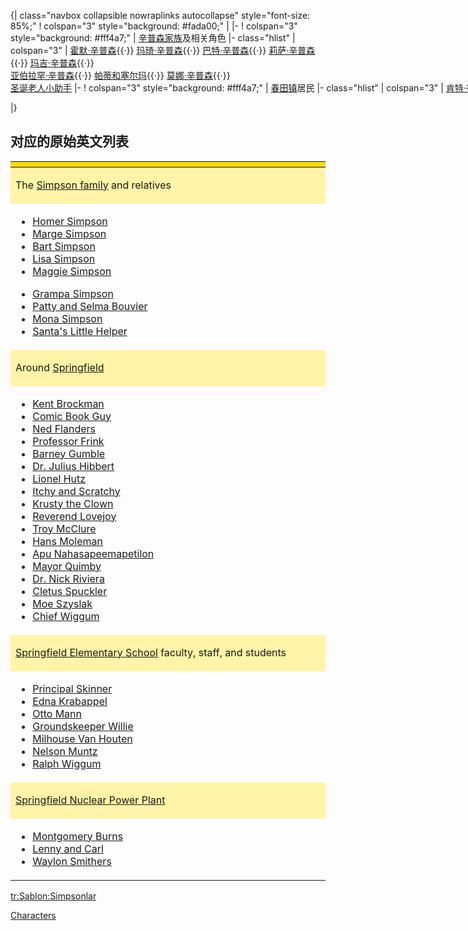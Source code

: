 <noinclude>
{{NoteTA|G1=Simpsons}}
</noinclude>{| class="navbox collapsible nowraplinks autocollapse" style="font-size: 85%;"
! colspan="3" style="background: #fada00;" | {{Tnavbar-collapsible|《[[辛普森一家]]》[[辛普森一家角色列表|角色]] |Simpsons characters}}
|-
! colspan="3" style="background: #fff4a7;" | [[辛普森家族]]及相关角色
|- class="hlist"
| colspan="3" |
[[霍默·辛普森]]{{·}} [[玛琦·辛普森]]{{·}} [[巴特·辛普森]]{{·}} [[莉萨·辛普森]]{{·}} [[玛吉·辛普森]]{{·}} 
<br>[[亚伯拉罕·辛普森]]{{·}} [[帕蒂和塞尔玛]]{{·}} [[莫娜·辛普森 (辛普森一家)|莫娜·辛普森]]{{·}} <span style="white-space:nowrap">[[圣诞老人小助手]]
|-
! colspan="3" style="background: #fff4a7;" | [[春田镇 (辛普森一家)|春田镇]]居民
|- class="hlist"
| colspan="3" |
[[肯特·布罗克曼]]{{·}} [[漫画男]]{{·}} [[内德·弗兰德]]{{·}} [[弗林克教授]]{{·}} [[巴尼·冈布尔]]{{·}} [[癢癢鼠與抓抓貓]]{{·}} [[小丑库斯提]]{{·}} [[蒂莫西·洛夫乔伊牧师|洛夫乔伊牧师]]{{·}} [[特洛伊·麦克卢尔]]{{·}} [[汉斯·莫尔曼]]{{·}} [[阿普·纳哈萨皮马佩蒂隆]]{{·}} [[乔·昆比|昆比市长]]{{·}} [[尼克·里维埃拉|尼克医生]]{{·}} [[克莱图斯·斯普克勒]]{{·}} [[莫·希斯拉克]]{{·}} [[克兰西·维古姆|维古姆警官]]
|-
! colspan="3" style="background: #fff4a7;" | [[春田镇小学]]员工与[[春田镇小学学生列表|学生]]
|- class="hlist"
| colspan="3" |[[西摩·斯金纳]]{{·}} [[埃德娜·克拉巴佩尔]]{{·}} [[奥托·曼]]{{·}} [[威利校管]]{{·}} [[纳尔逊·芒茨]]{{·}} [[米尔豪斯·范霍腾]]{{·}} [[拉尔夫·维古姆]]
|-
! style="background: #fff4a7;" width="35%" | [[春田镇核电站]]
! style="background: #fff4a7;" width="28%" | 坏人
! style="background: #fff4a7;" width="37%" | 列表
|- class="hlist"
|
[[蒙哥马利·伯恩斯]]{{·}} [[卡尔·卡尔森]]{{·}} [[伦尼·伦纳德]]{{·}} [[韦伦·史密瑟斯]]
|
[[雜耍家鮑伯]]{{·}} [[蛇累犯]] {{·}} [[康和科多斯]]{{·}} [[安東尼·達米科|胖子托尼]]
|
[[辛普森一家循环角色列表|循环角色]]{{·}} [[辛普森一家一次性角色列表|一次性角色]]{{·}} [[辛普森一家特邀明星列表|特邀明星]]

|}<noinclude>


== 对应的原始英文列表 ==

{| class="navbox collapsible nowraplinks autocollapse" style="font-size: 85%;"
! colspan="3" style="background: #fada00;" | {{Tnavbar-collapsible|''[[The Simpsons]]'' [[List of The Simpsons characters|characters]] |Simpsons characters}}
|-
! colspan="3" style="background: #fff4a7;" | The [[Simpson family]] and relatives
|- class="hlist"
| colspan="3" |
* [[Homer Simpson]]
* [[Marge Simpson]]
* [[Bart Simpson]]
* [[Lisa Simpson]]
* [[Maggie Simpson]]

* [[Grampa Simpson]]
* [[Patty and Selma|Patty and Selma Bouvier]]
* [[Mona Simpson (The Simpsons)|Mona Simpson]]
* [[Santa's Little Helper]]
|-
! colspan="3" style="background: #fff4a7;" | Around [[Springfield (The Simpsons)|Springfield]]
|- class="hlist"
| colspan="3" |
* [[Kent Brockman]]
* [[Comic Book Guy]]
* [[Ned Flanders]]
* [[Professor Frink]]
* [[Barney Gumble]]
* [[Dr. Hibbert|Dr. Julius Hibbert]]
* [[Lionel Hutz]]
* [[The Itchy & Scratchy Show#Characters|Itchy and Scratchy]]
* [[Krusty the Clown]]
* [[Reverend Lovejoy]]
* [[Troy McClure]]
* [[Hans Moleman]]
* [[Apu Nahasapeemapetilon]]
* [[Mayor Quimby]]
* [[Dr. Nick|Dr. Nick Riviera]]
* [[Cletus Spuckler]]
* [[Moe Szyslak]]
* [[Chief Wiggum]]
|-
! colspan="3" style="background: #fff4a7;" | [[Springfield (The Simpsons)#Springfield Elementary School|Springfield Elementary School]] faculty, staff, and students
|- class="hlist"
| colspan="3" |
* [[Principal Skinner]]
* [[Edna Krabappel]]
* [[Otto Mann]]
* [[Groundskeeper Willie]]
* [[Milhouse Van Houten]]
* [[Nelson Muntz]]
* [[Ralph Wiggum]]
|-
! style="background: #fff4a7;" width="35%" | [[Springfield (The Simpsons)|Springfield Nuclear Power Plant]]
! style="background: #fff4a7;" width="28%" | Villains
! style="background: #fff4a7;" width="37%" | Lists
|- class="hlist"
|
* [[Mr. Burns|Montgomery Burns]]
* [[Lenny and Carl]]
* [[Waylon Smithers]]
|
* [[Sideshow Bob]]
* [[Snake Jailbird]]
* [[Kang and Kodos]]
* [[Fat Tony]]
|
* [[List of recurring The Simpsons characters|Recurring characters]]
* [[List of one-time The Simpsons characters|One-time characters]]
* [[List of The Simpsons guest stars|Guest stars]]

|}<noinclude>


<noinclude>
[[Category:辛普森一家模板|Characters]]
[[tr:Şablon:Simpsonlar]]
</noinclude>